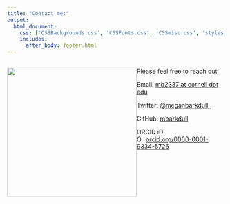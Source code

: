 ```yaml
--- 
title: "Contact me:"
output: 
  html_document:
    css: ['CSSBackgrounds.css', 'CSSFonts.css', 'CSSmisc.css', 'styles.css']
    includes:
      after_body: footer.html
---
```


:::: {style="display: flex;"}

::: {}

<img src="./headshotSmallerPadded.png" width="300px"/>

:::

::: {}

Please feel free to reach out:

Email: <a href=mailto:“mb2337@cornell.edu”>mb2337 at cornell dot edu</a> 

Twitter: [@meganbarkdull_](https://x.com/meganbarkdull_)

GitHub: [mbarkdull](https://github.com/mbarkdull/)

<!-- This adds the link to my ORCID iD -->

ORCID iD: <div itemscope itemtype="https://schema.org/Person"><a itemprop="sameAs" content="https://orcid.org/0000-0001-9334-5726" href="https://orcid.org/0000-0001-9334-5726" target="orcid.widget" rel="noopener noreferrer" style="vertical-align:top;"><img src="https://orcid.org/sites/default/files/images/orcid_16x16.png" style="width:1em;margin-right:.5em;" alt="ORCID iD icon">orcid.org/0000-0001-9334-5726</a></div>

:::

::::

<!-- Including CSSmics.css in the yaml at the beginning of this file adds the large formatted social media icons to this page.  -->

